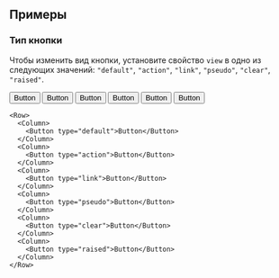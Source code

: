 
<Meta title="Компоненты/Button/Примеры" component={Button} />

## Примеры

### Тип кнопки

Чтобы изменить вид кнопки, установите свойство `view` в одно из следующих значений:
`"default"`, `"action"`, `"link"`, `"pseudo"`, `"clear"`, `"raised"`.

<Row>
  <Column ml={5} mr={1}>
    <Button type="default">Button</Button>
  </Column>
  <Column ml={1} mr={1}>
    <Button type="action">Button</Button>
  </Column>
  <Column ml={1} mr={1}>
    <Button type="link">Button</Button>
  </Column>
  <Column ml={1} mr={1}>
    <Button type="pseudo">Button</Button>
  </Column>
  <Column ml={1} mr={1}>
    <Button type="clear">Button</Button>
  </Column>
  <Column ml={1} mr={1}>
    <Button type="raised">Button</Button>
  </Column>
</Row>

```tsx
<Row>
  <Column>
    <Button type="default">Button</Button>
  </Column>
  <Column>
    <Button type="action">Button</Button>
  </Column>
  <Column>
    <Button type="link">Button</Button>
  </Column>
  <Column>
    <Button type="pseudo">Button</Button>
  </Column>
  <Column>
    <Button type="clear">Button</Button>
  </Column>
  <Column>
    <Button type="raised">Button</Button>
  </Column>
</Row>
```
